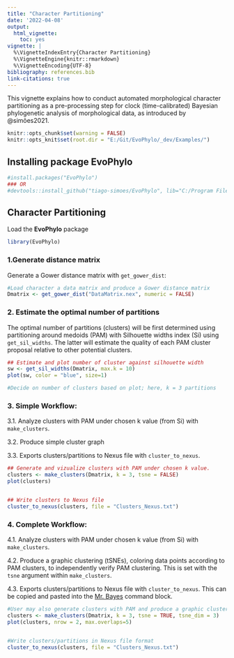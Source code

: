 ```yaml
---
title: "Character Partitioning"
date: '2022-04-08'
output:
  html_vignette:
    toc: yes
vignette: |
  %\VignetteIndexEntry{Character Partitioning} 
  %\VignetteEngine{knitr::rmarkdown} 
  %\VignetteEncoding{UTF-8}
bibliography: references.bib
link-citations: true
---
```

This vignette explains how to conduct automated morphological character partitioning as a pre-processing step for clock (time-calibrated) Bayesian phylogenetic analysis of morphological data, as introduced by @simões2021.

```r
knitr::opts_chunk$set(warning = FALSE)
knitr::opts_knit$set(root.dir = "E:/Git/EvoPhylo/_dev/Examples/")
```

## Installing package **EvoPhylo**

```r
#install.packages("EvoPhylo")
### OR
#devtools::install_github("tiago-simoes/EvoPhylo", lib="C:/Program Files/R/R-4.1.0/library")
```

## Character Partitioning

Load the **EvoPhylo** package

```r
library(EvoPhylo)
```


### 1.Generate distance matrix

Generate a Gower distance matrix with `get_gower_dist`:
```r
#Load character a data matrix and produce a Gower distance matrix
Dmatrix <- get_gower_dist("DataMatrix.nex", numeric = FALSE)
```


### 2. Estimate the optimal number of partitions

The optimal number of partitions (clusters) will be first determined using partitioning around medoids (PAM) with Silhouette widths index (Si) using `get_sil_widths`. The latter will estimate the quality of each PAM cluster proposal relative to other potential clusters.

```r
## Estimate and plot number of cluster against silhouette width
sw <- get_sil_widths(Dmatrix, max.k = 10)
plot(sw, color = "blue", size=1)

#Decide on number of clusters based on plot; here, k = 3 partitions
```


### 3. Simple Workflow: 


3.1. Analyze clusters with PAM under chosen k value (from Si) with `make_clusters`.

3.2. Produce simple cluster graph

3.3. Exports clusters/partitions to Nexus file with `cluster_to_nexus`.


```r
## Generate and vizualize clusters with PAM under chosen k value. 
clusters <- make_clusters(Dmatrix, k = 3, tsne = FALSE)
plot(clusters)


## Write clusters to Nexus file
cluster_to_nexus(clusters, file = "Clusters_Nexus.txt")
```


### 4. Complete Workflow: 


4.1. Analyze clusters with PAM under chosen k value (from Si) with `make_clusters`.

4.2. Produce a graphic clustering (tSNEs), coloring data points according to PAM clusters, to independently verify PAM clustering. This is set with the `tsne` argument within `make_clusters`.

4.3. Exports clusters/partitions to Nexus file with `cluster_to_nexus`. This can be copied and pasted into the [Mr. Bayes](https://nbisweden.github.io/MrBayes/) command block.

```r
#User may also generate clusters with PAM and produce a graphic clustering (tSNEs)
clusters <- make_clusters(Dmatrix, k = 3, tsne = TRUE, tsne_dim = 3)
plot(clusters, nrow = 2, max.overlaps=5)


#Write clusters/partitions in Nexus file format 
cluster_to_nexus(clusters, file = "Clusters_Nexus.txt")
````
